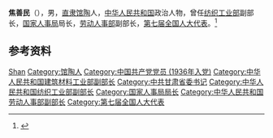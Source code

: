 '''焦善民'''（{{bd|1919年||2010年|2月8日}}），男，[[直隶|直隶]][[馆陶县|馆陶]]人，[[中华人民共和国|中华人民共和国]]政治人物，曾任[[中华人民共和国纺织工业部|纺织工业部]]副部长，[[国家人事局|国家人事局]]局长，[[中华人民共和国劳动人事部|劳动人事部]]副部长，[[第七届全国人大代表|第七届全国人大代表]]。<ref>{{Cite book|title=中华人民共和国职官志|author=何虎生, 李耀东, 向常福主编|publisher=中国社会出版社|year=2003|isbn=9787800883934|location=北京|pages=}}</ref>

== 参考资料 ==
{{reflist}}

{{中国人物小作品}}

{{Authority control}}
{{DEFAULTSORT:Jiao焦}}
[[Category:焦姓|Shan]]
[[Category:馆陶人|Category:馆陶人]]
[[Category:中国共产党党员_(1936年入党)|Category:中国共产党党员 (1936年入党)]]
[[Category:中华人民共和国建筑材料工业部副部长|Category:中华人民共和国建筑材料工业部副部长]]
[[Category:中共甘肃省委书记|Category:中共甘肃省委书记]]
[[Category:中华人民共和国纺织工业部副部长|Category:中华人民共和国纺织工业部副部长]]
[[Category:国家人事局局长|Category:国家人事局局长]]
[[Category:中华人民共和国劳动人事部副部长|Category:中华人民共和国劳动人事部副部长]]
[[Category:第七届全国人大代表|Category:第七届全国人大代表]]